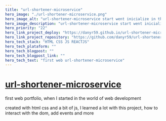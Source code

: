 ```yaml
---
title: "url-shortener-microservice"
hero_image: "./url-shortener-microservice.png"
hero_image_alt: "url-shortener-microservice start went inicialize in the word the development Web"
hero_image_description: "url-shortener-microservice start went inicialize in the word the development Web"
hero_priority: "22"
hero_link_project_deploy: "https://danyr59.github.io/url-shortener-microservice/"
hero_link_project_repository: "https://github.com/danyr59/url-shortener-microservice"
hero_tech_stack: "HTML CSS JS REACTJS"
hero_tech_plataform: ""
hero_tech_blogpost: ""
hero_tech_blogpost_link: ""
hero_tech_text: "first web url-shortener-microservice"
---
```


# [url-shortener-microservice ](https://danyr59.github.io/url-shortener-microservice/ "url-shortener-microservice") 

first web portfolio, when I started in the world of web development

created with html css and a bit of js, I learned a lot with this project, how to interact with the dom, add events and more
